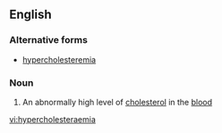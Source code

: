 ==English==

===Alternative forms===
* [[hypercholesteremia]]

===Noun===
{{en-noun|-}}

# {{label|en|medicine}} An abnormally high level of [[cholesterol]] in the [[blood]]

[[vi:hypercholesteraemia]]
